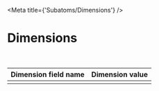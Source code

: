 

<Meta
  title={'Subatoms/Dimensions'}
/>

# Dimensions

<br />

| Dimension field name | Dimension value |
|---|---|
|   |   |
